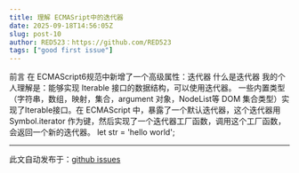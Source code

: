 ```yaml
---
title: 理解 ECMASript中的迭代器
date: 2025-09-18T14:56:05Z
slug: post-10
author: RED523：https://github.com/RED523
tags: ["good first issue"]
---
```


前言
在 ECMAScript6规范中新增了一个高级属性：迭代器
什么是迭代器
我的个人理解是：能够实现 Iterable 接口的数据结构，可以使用迭代器。
一些内置类型（字符串，数组，映射，集合，argument 对象，NodeList等 DOM 集合类型）实现了Iterable接口。在 ECMAScript 中，暴露了一个默认迭代器，这个迭代器用 Symbol.iterator 作为键，然后实现了一个迭代器工厂函数，调用这个工厂函数，会返回一个新的迭代器。
let str = 'hello world';

---
此文自动发布于：<a href="https://github.com/RED523/my-blog1/issues/10" target="_blank">github issues</a>
